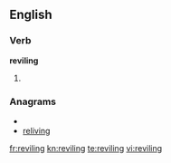 ==English==

===Verb===
'''reviling'''

# {{present participle of|revile}}

===Anagrams===
* {{alphagram|egiilnrv}}
* [[reliving#English|reliving]]

[[fr:reviling]]
[[kn:reviling]]
[[te:reviling]]
[[vi:reviling]]